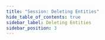 ```yaml
---
title: "Session: Deleting Entities"
hide_table_of_contents: true
sidebar_label: Deleting Entities
sidebar_position: 3
---
```





<LanguageSwitcher supportedLanguages={supportedLanguages} />

<LanguageContent language="csharp">
   <DeletingEntitiesCsharp />
</LanguageContent>

<LanguageContent language="java">
   <DeletingEntitiesJava />
</LanguageContent>

<LanguageContent language="python">
   <DeletingEntitiesPython />
</LanguageContent>

<LanguageContent language="php">
   <DeletingEntitiesPhp />
</LanguageContent>

<LanguageContent language="nodejs">
   <DeletingEntitiesNodejs />
</LanguageContent>


<!---
### Session
- [What is a Session and How Does it Work](../../client-api/session/what-is-a-session-and-how-does-it-work)
- [Opening a Session](../../client-api/session/opening-a-session)
- [Loading Entities](../../client-api/session/loading-entities)
- [Saving Changes](../../client-api/session/saving-changes)
- [How To: Enable Optimistic Concurrency](../../client-api/session/configuration/how-to-enable-optimistic-concurrency)

### Querying
- [Query Overview](../../client-api/session/querying/how-to-query)
- [Basics](../../indexes/querying/query-index)

### Document Store
- [What is a Document Store](../../client-api/what-is-a-document-store)


-->